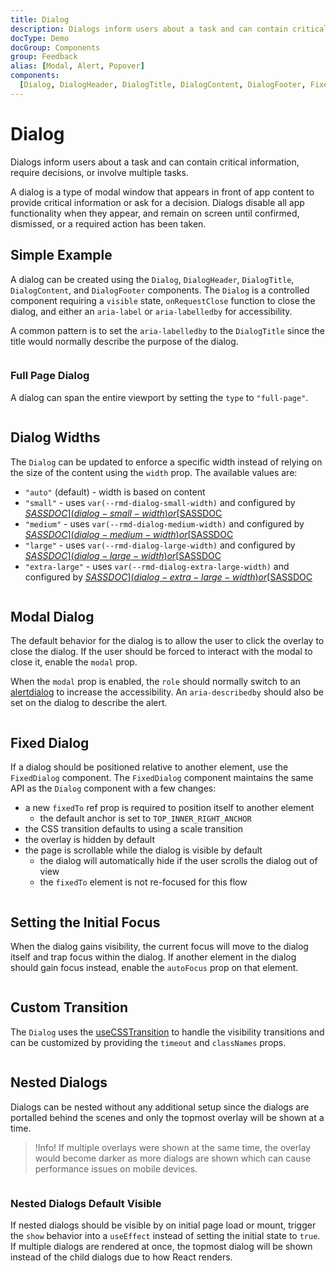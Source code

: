 ```yaml
---
title: Dialog
description: Dialogs inform users about a task and can contain critical information, require decisions, or involve multiple tasks. A dialog is a type of modal window that appears in front of app content to provide critical information or ask for a decision. Dialogs disable all app functionality when they appear, and remain on screen until confirmed, dismissed, or a required action has been taken.
docType: Demo
docGroup: Components
group: Feedback
alias: [Modal, Alert, Popover]
components:
  [Dialog, DialogHeader, DialogTitle, DialogContent, DialogFooter, FixedDialog]
---
```


# Dialog

Dialogs inform users about a task and can contain critical information, require
decisions, or involve multiple tasks.

A dialog is a type of modal window that appears in front of app content to
provide critical information or ask for a decision. Dialogs disable all app
functionality when they appear, and remain on screen until confirmed, dismissed,
or a required action has been taken.

## Simple Example

A dialog can be created using the `Dialog`, `DialogHeader`, `DialogTitle`,
`DialogContent`, and `DialogFooter` components. The `Dialog` is a controlled
component requiring a `visible` state, `onRequestClose` function to close the
dialog, and either an `aria-label` or `aria-labelledby` for accessibility.

A common pattern is to set the `aria-labelledby` to the `DialogTitle` since the
title would normally describe the purpose of the dialog.

```demo source="./SimpleExample.tsx"

```

### Full Page Dialog

A dialog can span the entire viewport by setting the `type` to `"full-page"`.

```demo source="./FullPageDialogExample.tsx"

```

## Dialog Widths

The `Dialog` can be updated to enforce a specific width instead of relying on
the size of the content using the `width` prop. The available values are:

- `"auto"` (default) - width is based on content
- `"small"` - uses `var(--rmd-dialog-small-width)` and configured by
  [$SASSDOC](dialog-small-width) or [$SASSDOC](<dialog-set-var(small-width, NEW_VALUE)>)
- `"medium"` - uses `var(--rmd-dialog-medium-width)` and configured by
  [$SASSDOC](dialog-medium-width) or [$SASSDOC](<dialog-set-var(medium-width, NEW_VALUE)>)
- `"large"` - uses `var(--rmd-dialog-large-width)` and configured by
  [$SASSDOC](dialog-large-width) or [$SASSDOC](<dialog-set-var(large-width, NEW_VALUE)>)
- `"extra-large"` - uses `var(--rmd-dialog-extra-large-width)` and configured
  by [$SASSDOC](dialog-extra-large-width) or [$SASSDOC](<dialog-set-var(extra-large-width, NEW_VALUE)>)

```demo source="./DialogWidths.tsx"

```

## Modal Dialog

The default behavior for the dialog is to allow the user to click the overlay to
close the dialog. If the user should be forced to interact with the modal to
close it, enable the `modal` prop.

When the `modal` prop is enabled, the `role` should normally switch to an
[alertdialog](https://developer.mozilla.org/en-US/docs/Web/Accessibility/ARIA/Roles/alertdialog_role)
to increase the accessibility. An `aria-describedby` should also be set on the
dialog to describe the alert.

```demo source="./ModalDialogExample.tsx"

```

## Fixed Dialog

If a dialog should be positioned relative to another element, use the
`FixedDialog` component. The `FixedDialog` component maintains the same API as
the `Dialog` component with a few changes:

- a new `fixedTo` ref prop is required to position itself to another element
  - the default anchor is set to `TOP_INNER_RIGHT_ANCHOR`
- the CSS transition defaults to using a scale transition
- the overlay is hidden by default
- the page is scrollable while the dialog is visible by default
  - the dialog will automatically hide if the user scrolls the dialog out of
    view
  - the `fixedTo` element is not re-focused for this flow

```demo source="./FixedDialogExample.tsx"

```

## Setting the Initial Focus

When the dialog gains visibility, the current focus will move to the dialog
itself and trap focus within the dialog. If another element in the dialog should
gain focus instead, enable the `autoFocus` prop on that element.

```demo source="./SettingInitialFocusExample.tsx"

```

## Custom Transition

The `Dialog` uses the [useCSSTransition](/hooks/use-css-transition) to handle
the visibility transitions and can be customized by providing the `timeout` and
`classNames` props.

```demo source="./CustomTransitionExample.tsx"

```

## Nested Dialogs

Dialogs can be nested without any additional setup since the dialogs are
portalled behind the scenes and only the topmost overlay will be shown at a
time.

> !Info! If multiple overlays were shown at the same time, the overlay would
> become darker as more dialogs are shown which can cause performance issues on
> mobile devices.

```demo source="./NestedDialogsExample.tsx"

```

### Nested Dialogs Default Visible

If nested dialogs should be visible by on initial page load or mount, trigger
the `show` behavior into a `useEffect` instead of setting the initial state to
`true`. If multiple dialogs are rendered at once, the topmost dialog will be
shown instead of the child dialogs due to how React renders.

```demo source="./NestedDialogsVisibleExample.tsx"

```
